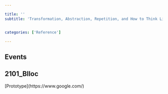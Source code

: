 ```yaml
---

title: ''
subtitle: 'Transformation, Abstraction, Repetition, and How to Think Like a Chef.'


categories: ['Reference']

---
```



<!-- 
This is a Link to the .hip file I prepared for SideFX Worldwide HUG presentation. -->
## Events

## 2101_Blloc
<SingleImage file={assets[1001]} />
 [Prototype](https://www.google.com/)